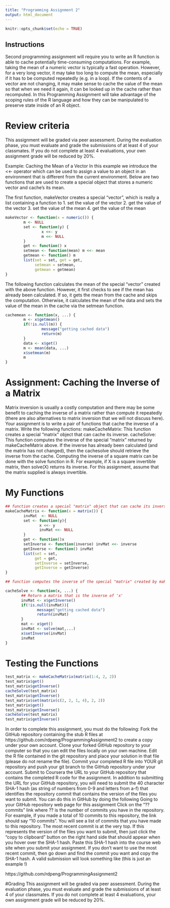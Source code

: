 ```yaml
---
title: "Programming Assignment 2"
output: html_document
---
```


```r
knitr::opts_chunk$set(echo = TRUE)
```

## Instructions

Second programming assignment will require you to write an R function is able to cache potentially time-consuming computations. For example, taking the mean of a numeric vector is typically a fast operation. However, for a very long vector, it may take too long to compute the mean, especially if it has to be computed repeatedly (e.g. in a loop). If the contents of a vector are not changing, it may make sense to cache the value of the mean so that when we need it again, it can be looked up in the cache rather than recomputed. In this Programming Assignment will take advantage of the scoping rules of the R language and how they can be manipulated to preserve state inside of an R object. 

# Review criteria 

This assignment will be graded via peer assessment. During the evaluation phase, you must evaluate and grade the submissions of at least 4 of your classmates. If you do not complete at least 4 evaluations, your own assignment grade will be reduced by 20%. 

Example: Caching the Mean of a Vector 
In this example we introduce the <<- operator which can be used to assign a value to an object in an environment that is different from the current environment. Below are two functions that are used to create a special object that stores a numeric vector and cache's its mean. 

The first function, makeVector creates a special "vector", which is really a list containing a function to 
1. set the value of the vector 
2. get the value of the vector 
3. set the value of the mean 
4. get the value of the mean 

```r
makeVector <- function(x = numeric()) {
        m <- NULL
        set <- function(y) {
                x <<- y
                m <<- NULL
        }
        get <- function() x
        setmean <- function(mean) m <<- mean
        getmean <- function() m
        list(set = set, get = get,
             setmean = setmean,
             getmean = getmean)
}
```

The following function calculates the mean of the special "vector" created with the above function. However, it first checks to see if the mean has already been calculated. If so, it gets the mean from the cache and skips the computation. Otherwise, it calculates the mean of the data and sets the value of the mean in the cache via the setmean function. 

```r
cachemean <- function(x, ...) {
        m <- x$getmean()
        if(!is.null(m)) {
                message("getting cached data")
                return(m)
        }
        data <- x$get()
        m <- mean(data, ...)
        x$setmean(m)
        m
}
```

# Assignment: Caching the Inverse of a Matrix 
Matrix inversion is usually a costly computation and there may be some benefit to caching the inverse of a matrix rather than compute it repeatedly (there are also alternatives to matrix inversion that we will not discuss here). Your assignment is to write a pair of functions that cache the inverse of a matrix. 
Write the following functions: 
makeCacheMatrix: This function creates a special "matrix" object that can cache its inverse. 
cacheSolve: This function computes the inverse of the special "matrix" returned by makeCacheMatrix above. If the inverse has already been calculated (and the matrix has not changed), then the cachesolve should retrieve the inverse from the cache. 
Computing the inverse of a square matrix can be done with the solve function in R. For example, if X is a square invertible matrix, then solve(X) returns its inverse. 
For this assignment, assume that the matrix supplied is always invertible. 

# My Functions
```r
## function creates a special "matrix" object that can cache its inverse.
makeCacheMatrix <- function(x = matrix()) {
        invMat  <- NULL
        set <- function(y){
               x <<- y
               invMat <<- NULL
        }
        get <- function()x
        setInverse <- function(inverse) invMat <<- inverse
        getInverse <- function() invMat   
        list(set = set, 
             get = get, 
             setInverse = setInverse, 
             getInverse = getInverse)
}

## function computes the inverse of the special "matrix" created by makeCacheMatrix

cacheSolve <- function(x, ...) {
       ## Return a matrix that is the inverse of 'x'
       invMat <- x$getInverse()
       if(!is.null(invMat)){
              message("getting cached data")
              return(invMat)
       }
       mat <- x$get()
       invMat <- solve(mat,...)
       x$setInverse(invMat)
       invMat
}
```

# Testing the Functions
```r
test_matrix <- makeCacheMatrix(matrix(1:4, 2, 2))
test_matrix$get()
test_matrix$getInverse()
cacheSolve(test_matrix)
test_matrix$getInverse()
test_matrix$set(matrix(c(2, 2, 1, 4), 2, 2))
test_matrix$get()
test_matrix$getInverse()
cacheSolve(test_matrix)
test_matrix$getInverse()
```

In order to complete this assignment, you must do the following: 
Fork the GitHub repository containing the stub R files at https://github.com/rdpeng/ProgrammingAssignment2 to create a copy under your own account. 
Clone your forked GitHub repository to your computer so that you can edit the files locally on your own machine. 
Edit the R file contained in the git repository and place your solution in that file (please do not rename the file). 
Commit your completed R file into YOUR git repository and push your git branch to the GitHub repository under your account. 
Submit to Coursera the URL to your GitHub repository that contains the completed R code for the assignment. 
In addition to submitting the URL for your GitHub repository, you will need to submit the 40 character SHA-1 hash (as string of numbers from 0-9 and letters from a-f) that identifies the repository commit that contains the version of the files you want to submit. You can do this in GitHub by doing the following 
Going to your GitHub repository web page for this assignment 
Click on the “?? commits” link where ?? is the number of commits you have in the repository. For example, if you made a total of 10 commits to this repository, the link should say “10 commits”. 
You will see a list of commits that you have made to this repository. The most recent commit is at the very top. If this represents the version of the files you want to submit, then just click the “copy to clipboard” button on the right hand side that should appear when you hover over the SHA-1 hash. Paste this SHA-1 hash into the course web site when you submit your assignment. If you don't want to use the most recent commit, then go down and find the commit you want and copy the SHA-1 hash. 
A valid submission will look something like (this is just an example !) 

https://github.com/rdpeng/ProgrammingAssignment2

#Grading 
This assignment will be graded via peer assessment. During the evaluation phase, you must evaluate and grade the submissions of at least 4 of your classmates. If you do not complete at least 4 evaluations, your own assignment grade will be reduced by 20%. 
